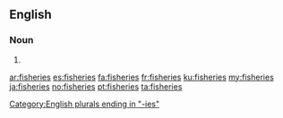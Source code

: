 ==English==

===Noun===
{{head|en|plural}}

# {{plural of|fishery|lang=en}}

[[Category:English plurals ending in "-ies"]]

[[ar:fisheries]]
[[es:fisheries]]
[[fa:fisheries]]
[[fr:fisheries]]
[[ku:fisheries]]
[[my:fisheries]]
[[ja:fisheries]]
[[no:fisheries]]
[[pt:fisheries]]
[[ta:fisheries]]
